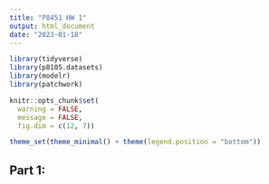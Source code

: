 ```yaml
---
title: "P8451 HW 1"
output: html_document
date: "2023-01-18"
---
```


```r
library(tidyverse)
library(p8105.datasets)
library(modelr)
library(patchwork)

knitr::opts_chunk$set(
  warning = FALSE, 
  message = FALSE,
  fig.dim = c(12, 7))

theme_set(theme_minimal() + theme(legend.position = "bottom"))
```

## Part 1: 